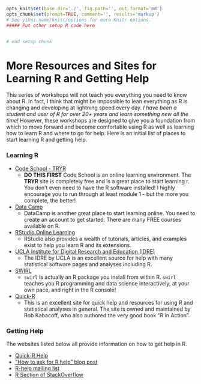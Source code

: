 ```r
opts_knit$set(base.dir='./', fig.path='', out.format='md')
opts_chunk$set(prompt=TRUE, comment='', results='markup')
# See yihui.name/knitr/options for more Knitr options.
##### Put other setup R code here


# end setup chunk
```
# More Resources and Sites for Learning R and Getting Help

This series of workshops will not teach you everything you need to know about R. In fact, I think that might be impossible to lean everything as R is changing and developing at lightning speed every day. _I have been a student and user of R for over 20+ years and learn something new all the time!_ However, these workshops are designed to give you a foundation from which to move forward and become comfortable using R as well as learning how to learn R and where to go for help. Here is an initial list of places to start learning R and getting help.

### Learning R

* [Code School - TRYR](http://tryr.codeschool.com/)
    + **DO THIS FIRST** Code School is an online learning environment. The **TRYR** site is completely free and is a great place to start learning r. You don't even need to have the R software installed! I highly encourage you to run through at least module 1 - but the more you complete, the better!
* [Data Camp](https://www.datacamp.com/)
    + DataCamp is another great place to start learning online. You need to create an account to get started. There are many FREE courses available on R.
* [RStudio Online Learning](https://www.rstudio.com/resources/training/online-learning/)
    + RStudio also provides a wealth of tutorials, articles, and examples exist to help you learn R and its extensions.
* [UCLA Institute for Digital Research and Education (IDRE)](http://www.ats.ucla.edu/stat/r/)
    + The IDRE by UCLA is an excellent source for help with many statistical software pages and analyses including R.
* [SWIRL](http://swirlstats.com/)
    + `swirl` is actually an R package you install from within R. `swirl` teaches you R programming and data science interactively, at your own pace, and right in the R console!
* [Quick-R](http://www.statmethods.net/index.html)
    + This is an excellent site for quick help and resources for using R and statistical analyses in general. The site is owned and maintained by Rob Kabacoff, who also authored the very good book "R in Action".

### Getting Help

The websites listed below all provide information on how to get help in R.

* [Quick-R Help](http://www.statmethods.net/interface/help.html)
* ["How to ask for R help" blog post](http://blog.revolutionanalytics.com/2014/01/how-to-ask-for-r-help.html)
* [R-help mailing list](https://stat.ethz.ch/mailman/listinfo/r-help)
* [R Section of StackOverflow](http://stackoverflow.com/questions/tagged/r)


